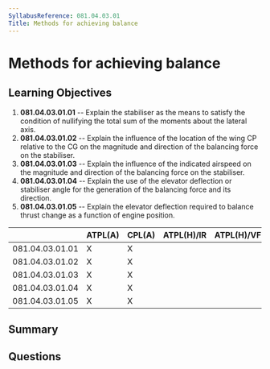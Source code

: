 ```yaml
---
SyllabusReference: 081.04.03.01
Title: Methods for achieving balance
---
```


# Methods for achieving balance

## Learning Objectives

1. **081.04.03.01.01** -- Explain the stabiliser as the means to satisfy the
   condition of nullifying the total sum of the moments about the lateral axis.
2. **081.04.03.01.02** -- Explain the influence of the location of the wing CP
   relative to the CG on the magnitude and direction of the balancing force on
   the stabiliser.
3. **081.04.03.01.03** -- Explain the influence of the indicated airspeed on the
   magnitude and direction of the balancing force on the stabiliser.
4. **081.04.03.01.04** -- Explain the use of the elevator deflection or stabiliser
   angle for the generation of the balancing force and its direction.
5. **081.04.03.01.05** -- Explain the elevator deflection required to balance
   thrust change as a function of engine position.

|                 | ATPL(A) | CPL(A) | ATPL(H)/IR | ATPL(H)/VFR | CPL(H) | IR  | CBIR(A) |
| --------------- | ------- | ------ | ---------- | ----------- | ------ | --- | ------- |
| 081.04.03.01.01 | X       | X      |            |             |        |     |         |
| 081.04.03.01.02 | X       | X      |            |             |        |     |         |
| 081.04.03.01.03 | X       | X      |            |             |        |     |         |
| 081.04.03.01.04 | X       | X      |            |             |        |     |         |
| 081.04.03.01.05 | X       | X      |            |             |        |     |         |

## Summary

## Questions
